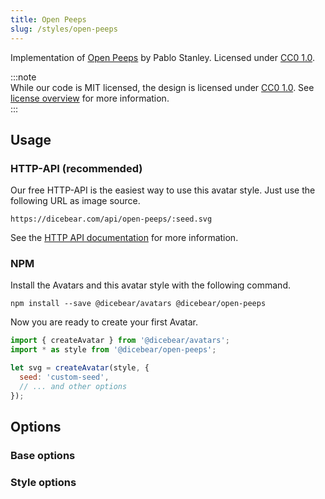 ```yaml
---
title: Open Peeps
slug: /styles/open-peeps
---
```



<Examples style={style} />

Implementation of [Open Peeps](https://www.openpeeps.com/) by Pablo Stanley. Licensed under
[CC0 1.0](https://creativecommons.org/publicdomain/zero/1.0/).

:::note  
While our code is MIT licensed, the design is licensed under
[CC0 1.0](https://creativecommons.org/publicdomain/zero/1.0/). See [license overview](/licenses) for more information.  
:::

## Usage

### HTTP-API (recommended)

Our free HTTP-API is the easiest way to use this avatar style. Just use the following URL as image source.

    https://dicebear.com/api/open-peeps/:seed.svg

See the [HTTP API documentation](/docs/http-api) for more information.

### NPM

Install the Avatars and this avatar style with the following command.

    npm install --save @dicebear/avatars @dicebear/open-peeps

Now you are ready to create your first Avatar.

```js
import { createAvatar } from '@dicebear/avatars';
import * as style from '@dicebear/open-peeps';

let svg = createAvatar(style, {
  seed: 'custom-seed',
  // ... and other options
});
```

## Options

### Base options

<Options schema={coreSchema} />

### Style options

<Options schema={style.schema} />

